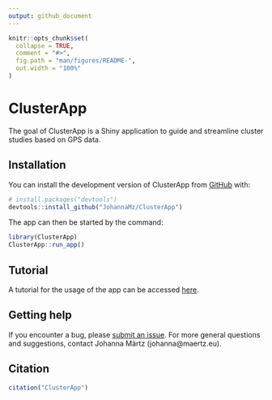 ```yaml
---
output: github_document
---
```


<!-- README.md is generated from README.Rmd. Please edit that file -->

```r
knitr::opts_chunk$set(
  collapse = TRUE,
  comment = "#>",
  fig.path = "man/figures/README-",
  out.width = "100%"
)
```

<script>
   $(document).ready(function() {
     $head = $('#header');
     $head.prepend('<img src=\"inst/app/www/favicon.png" style=\"float: right;width: 150px;\"/>')
   });
</script>

# ClusterApp

<!-- badges: start -->
<!-- badges: end -->

The goal of ClusterApp is a Shiny application to guide and streamline cluster studies based on GPS data.

## Installation

You can install the development version of ClusterApp from [GitHub](https://github.com/) with:

``` r
# install.packages("devtools")
devtools::install_github("JohannaMz/ClusterApp")
```

The app can then be started by the command:

``` r
library(ClusterApp)
ClusterApp::run_app()
```

## Tutorial 

A tutorial for the usage of the app can be accessed [here](ClusterApp_tutorial.pdf). 


## Getting help

If you encounter a bug, please [submit an issue](https://github.com/JohannaMz/ClusterApp/issues). For more general questions and suggestions, contact Johanna Märtz (johanna@maertz.eu).

## Citation

```r
citation("ClusterApp")
```
